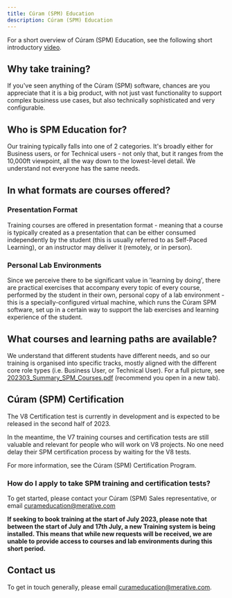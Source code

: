 ```yaml
---
title: Cúram (SPM) Education
description: Cúram (SPM) Education
---
```


For a short overview of Cúram (SPM) Education, see the following short introductory <a href="https://youtu.be/3H9YaVM0au0" target="_blank" >video</a>.

## Why take training?

If you've seen anything of the Cúram (SPM) software, chances are you appreciate that it is a big product, with not just vast functionality to support complex business use cases, but also technically sophisticated and very configurable.

## Who is SPM Education for?

Our training typically falls into one of 2 categories. It's broadly either for Business users, or for Technical users - not only that, but it ranges from the 10,000ft viewpoint, all the way down to the lowest-level detail. We understand not everyone has the same needs.

## In what formats are courses offered?

### Presentation Format

Training courses are offered in presentation format - meaning that a course is typically created as a presentation that can be either consumed independently by the student (this is usually referred to as Self-Paced Learning), or an instructor may deliver it (remotely, or in person).

### Personal Lab Environments

Since we perceive there to be significant value in 'learning by doing', there are practical exercises that accompany every topic of every course, performed by the student in their own, personal copy of a lab environment - this is a specially-configured virtual machine, which runs the Cúram SPM software, set up in a certain way to support the lab exercises and learning experience of the student.

## What courses and learning paths are available?

We understand that different students have different needs, and so our training is organised into specific tracks, mostly aligned with the different core role types (i.e. Business User, or Technical User). For a full picture, see [202303_Summary_SPM_Courses.pdf](/pdf/education/202303_Summary_SPM_Courses.pdf) (recommend you open in a new tab).

## Cúram (SPM) Certification

The V8 Certification test is currently in development and is expected to be released in the second half of 2023.

In the meantime, the V7 training courses and certification tests are still valuable and relevant for people who will work on V8 projects. No one need delay their SPM certification process by waiting for the V8 tests.

For more information, see the <Link to="/spm/education/certification">Cúram (SPM) Certification Program</Link>.

### How do I apply to take SPM training and certification tests?

To get started, please contact your Cúram (SPM) Sales representative, or email [curameducation@merative.com](mailto:curameducation@merative.com)

**If seeking to book training at the start of July 2023, please note that between the start of July and 17th July, a new Training system is being installed. This means that while new requests will be received, we are unable to provide access to courses and lab environments during this short period.**

## Contact us

To get in touch generally, please email [curameducation@merative.com](mailto:curameducation@merative.com).